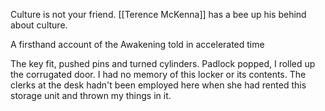 Culture is not your friend. [[Terence McKenna]] has a bee up his behind about culture.

A firsthand account of the Awakening told in accelerated time

The key fit, pushed pins and turned cylinders. Padlock popped, I rolled up the corrugated door. I had no memory of this locker or its contents. The clerks at the desk hadn't been employed here when she had rented this storage unit and thrown my things in it.